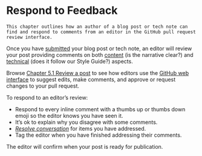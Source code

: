# Respond to Feedback {#respond}

```block
This chapter outlines how an author of a blog post or tech note can find and respond to comments from an editor in the GitHub pull request review interface.
```

Once you have [submitted](#submitpost) your blog post or tech note, an editor will review your post providing comments on both [content](#content) (is the narrative clear?) and [technical](#technical) (does it follow our Style Guide?) aspects.

Browse [Chapter 5.1 Review a post](#review) to see how editors use the [GitHub web interface](https://help.github.com/en/github/collaborating-with-issues-and-pull-requests/reviewing-changes-in-pull-requests) to suggest edits, make comments, and approve or request changes to your pull request.

To respond to an editor's review:

- Respond to every inline comment with a thumbs up or thumbs down emoji so the editor knows you have seen it.
- It's ok to explain why you disagree with some comments.
- [_Resolve conversation_](https://help.github.com/en/github/collaborating-with-issues-and-pull-requests/commenting-on-a-pull-request#resolving-conversations) for items you have addressed.
- Tag the editor when you have finished addressing their comments.

The editor will confirm when your post is ready for publication.

